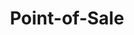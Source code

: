 ---
title: Point-of-Sale
description: Comprehensive point-of-sale installation and support services for businesses, covering setup, troubleshooting, and ongoing maintenance.
---